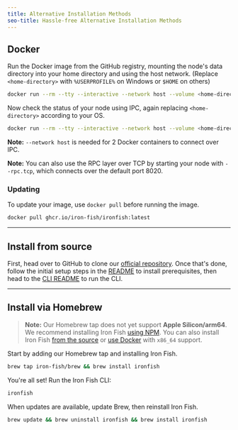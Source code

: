 ```yaml
---
title: Alternative Installation Methods
seo-title: Hassle-free Alternative Installation Methods
---
```


## Docker

Run the Docker image from the GitHub registry, mounting the node's data directory into your home directory and using the host network. (Replace `<home-directory>` with `%USERPROFILE%` on Windows or `$HOME` on others)

```sh
docker run --rm --tty --interactive --network host --volume <home-directory>/.ironfish:/root/.ironfish ghcr.io/iron-fish/ironfish:latest
```

Now check the status of your node using IPC, again replacing `<home-directory>` according to your OS.

```sh
docker run --rm --tty --interactive --network host --volume <home-directory>/.ironfish:/root/.ironfish ghcr.io/iron-fish/ironfish:latest status -f
```

**Note:** `--network host` is needed for 2 Docker containers to connect over IPC.

**Note:** You can also use the RPC layer over TCP by starting your node with `--rpc.tcp`, which connects over the default port 8020.

### Updating

To update your image, use `docker pull` before running the image.

```sh
docker pull ghcr.io/iron-fish/ironfish:latest
```

---

## Install from source

First, head over to GitHub to clone our [official repository](https://github.com/iron-fish/ironfish). Once that's done, follow the initial setup steps in the [README](https://github.com/iron-fish/ironfish#initial-setup) to install prerequisites, then head to the [CLI README](https://github.com/iron-fish/ironfish/tree/master/ironfish-cli#use-scenarios) to run the CLI.

---

## Install via Homebrew

> **Note:** Our Homebrew tap does not yet support **Apple Silicon/arm64**. We recommend installing Iron Fish [using NPM](/use/get-started/installation#install-or-update-iron-fish-win-mac). You can also install Iron Fish [from the source](#from-source) or [use Docker](#using-docker) with `x86_64` support.

Start by adding our Homebrew tap and installing Iron Fish.

```sh
brew tap iron-fish/brew && brew install ironfish
```

You're all set! Run the Iron Fish CLI:

```sh
ironfish
```

When updates are available, update Brew, then reinstall Iron Fish.

```sh
brew update && brew uninstall ironfish && brew install ironfish
```
